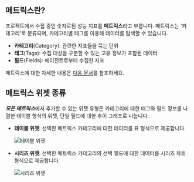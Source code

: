 ## 메트릭스란?

프로젝트에서 수집 중인 숫자로된 성능 지표를 **메트릭스**라고 부릅니다. 메트릭스는 '카테고리'로 분류되며, 카테고리별 태그를 이용해 데이터를 탐색할 수 있습니다.

* **카테고리**(Category): 관련한 지표들을 묶는 단위
* **태그**(Tags): 수집 대상을 구분할 수 있는 고유 정보가 포함된 데이터
* **필드**(Fields): 에이전트로부터 수집한 지표

메트릭스에 대한 자세한 내용은 [다음 문서](../metrics/common-metrics-intro)를 참조하세요.

## 메트릭스 위젯 종류

***모든 메트릭스***에서 추가할 수 있는 위젯 유형은 카테고리에 대한 태그와 필드 정보를 나열한 테이블 형식의 위젯, 단일 필드에 대한 추이 그래프로 나눕니다.

* **테이블 위젯**: 선택한 메트릭스 카테고리에 대한 데이터를 표 형식으로 제공합니다.

    ![테이블 위젯](/img/metric-widget-table.png)

* **시리즈 위젯**: 선택한 메트릭스 카테고리의 선택 필드에 대한 데이터를 시리즈 차트 형식으로 제공합니다.

    ![시리즈 위젯](/img/metric-widget-series.png)

<!-- 
:::note
메트릭스 위젯 설정에 대한 자세한 내용은 [다음 문서](flexboard-widget-manage#changedata-metric-widget)를 참조하세요.
:::
-->